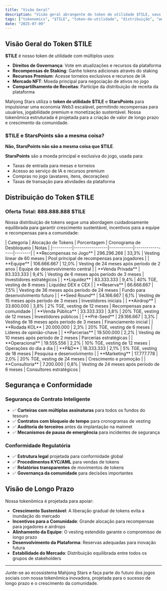 ```yaml
---
title: "Visão Geral"
description: "Visão geral abrangente do token de utilidade $TILE, seus usos, distribuição e visão de longo prazo para a plataforma Mahjong Stars."
tags: ["tokenomics", "$TILE", "token-de-utilidade", "distribuição", "web3"]
date: "2025-07-09"
---
```



## Visão Geral do Token $TILE

**$TILE** é nosso token de utilidade com múltiplos usos:
- **Direitos de Governança**: Vote em atualizações e recursos da plataforma
- **Recompensas de Staking**: Ganhe tokens adicionais através do staking
- **Recursos Premium**: Acesse torneios exclusivos e recursos de IA
- **Mercado NFT**: Moeda principal para negociação de ativos no jogo
- **Compartilhamento de Receitas**: Participe da distribuição de receita da plataforma

Mahjong Stars utiliza o **token de utilidade $TILE** e **StarsPoints** para impulsionar uma economia Web3 escalável, permitindo recompensas para usuários, jogabilidade premium e monetização sustentável. Nossa tokenômica estruturada é projetada para a criação de valor de longo prazo e crescimento da comunidade.

### $TILE e StarsPoints são a mesma coisa?

**Não, StarsPoints não são a mesma coisa que $TILE**.

<Callout type="info">

**StarsPoints** são a moeda principal e exclusiva do jogo, usada para:
- Taxas de entrada para mesas e torneios
- Acesso ao serviço de IA e recursos premium
- Compras no jogo (avatares, itens, decorações)
- Taxas de transação para atividades da plataforma

</Callout>


## Distribuição do Token $TILE

### Oferta Total: 888.888.888 $TILE

Nossa distribuição de tokens segue uma abordagem cuidadosamente equilibrada para garantir crescimento sustentável, incentivos para a equipe e recompensas para a comunidade:

<Card className='mt-4'>
| Categoria | Alocação de Tokens | Porcentagem | Cronograma de Desbloqueio | Notas |
|----------|-----------------|------------|-----------------|--------|
| **Recompensas no Jogo** | 296.296.266 | 33,3% | Vesting linear de 60 meses | Pool principal de recompensas para jogadores |
| **Equipe** | 106.666.667 | 12,0% | Vesting de 24 meses após período de 2 anos | Equipe de desenvolvimento central |
| **Venda Privada** | 83.333.333 | 9,4% | Vesting de 6 meses após período de 3 meses | Investidores estratégicos |
| **Liquidez** | 83.333.333 | 9,4% | 40% TGE, vesting de 8 meses | Liquidez DEX e CEX |
| **Reserva** | 66.666.667 | 7,5% | Vesting de 36 meses após período de 24 meses | Fundo para desenvolvimento futuro |
| **Seed Round** | 54.166.667 | 6,1% | Vesting de 15 meses após período de 3 meses | Investidores iniciais |
| **Airdrop** | 33.600.000 | 3,8% | 2% TGE, vesting de 12 meses | Recompensas para a comunidade |
| **Venda Pública** | 33.333.333 | 3,8% | 20% TGE, vesting de 12 meses | Investidores públicos |
| **Pré-Seed** | 29.166.667 | 3,3% | Vesting de 18 meses após período de 3 meses | Financiamento inicial |
| **Rodada KOL** | 20.000.000 | 2,3% | 20% TGE, vesting de 6 meses | Líderes de opinião-chave |
| **Parcerias** | 19.500.000 | 2,2% | Vesting de 10 meses após período de 2 meses | Parcerias estratégicas |
| **Operacional** | 19.555.556 | 2,2% | 10% TGE, vesting de 12 meses | Operações do dia a dia |
| **P&D** | 18.333.333 | 2,1% | 5% TGE, vesting de 18 meses | Pesquisa e desenvolvimento |
| **Marketing** | 17.777.778 | 2,0% | 20% TGE, vesting de 24 meses | Crescimento e promoção |
| **Consultoria** | 7.200.000 | 0,8% | Vesting de 24 meses após período de 6 meses | Consultores estratégicos |
</Card>

## Segurança e Conformidade

### Segurança do Contrato Inteligente
- ✅ **Carteiras com múltiplas assinaturas** para todos os fundos do tesouro
- ✅ **Contratos com bloqueio de tempo** para cronogramas de vesting
- ✅ **Auditoria de terceiros** antes da implantação na mainnet
- ✅ **Mecanismos de pausa de emergência** para incidentes de segurança

### Conformidade Regulatória
- ✅ **Estrutura legal** projetada para conformidade global
- ✅ **Procedimentos KYC/AML** para vendas de tokens
- ✅ **Relatórios transparentes** de movimentos de tokens
- ✅ **Governança da comunidade** para decisões importantes

## Visão de Longo Prazo

Nossa tokenômica é projetada para apoiar:
- **Crescimento Sustentável**: A liberação gradual de tokens evita a inundação do mercado
- **Incentivos para a Comunidade**: Grande alocação para recompensas para jogadores e airdrops
- **Alinhamento da Equipe**: O vesting estendido garante o compromisso de longo prazo
- **Desenvolvimento da Plataforma**: Reservas adequadas para inovação futura
- **Estabilidade do Mercado**: Distribuição equilibrada entre todos os grupos de stakeholders

---

Junte-se ao ecossistema Mahjong Stars e faça parte do futuro dos jogos sociais com nossa tokenômica inovadora, projetada para o sucesso de longo prazo e o crescimento da comunidade.
